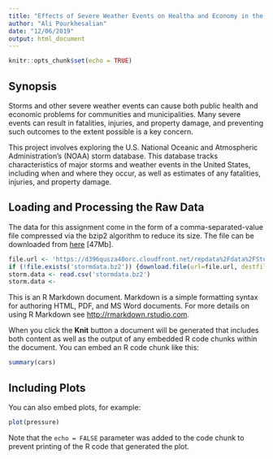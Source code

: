 ```yaml
---
title: "Effects of Severe Weather Events on Healtha and Economy in the US"
author: "Ali Pourkhesalian"
date: "12/06/2019"
output: html_document
---
```


```r
knitr::opts_chunk$set(echo = TRUE)
```


## Synopsis
Storms and other severe weather events can cause both public health and economic problems for communities and municipalities. Many severe events can result in fatalities, injuries, and property damage, and preventing such outcomes to the extent possible is a key concern.  

This project involves exploring the U.S. National Oceanic and Atmospheric Administration's (NOAA) storm database. This database tracks characteristics of major storms and weather events in the United States, including when and where they occur, as well as estimates of any fatalities, injuries, and property damage.  

## Loading and Processing the Raw Data
The data for this assignment come in the form of a comma-separated-value file compressed via the bzip2 algorithm to reduce its size. The file can be downloaded from [here](https://d396qusza40orc.cloudfront.net/repdata%2Fdata%2FStormData.csv.bz2) [47Mb].  

```r
file.url <- 'https://d396qusza40orc.cloudfront.net/repdata%2Fdata%2FStormData.csv.bz2'
if (!file.exists('stormdata.bz2')) {download.file(url=file.url, destfile = 'stormdata.bz2')}
storm.data <- read.csv('stormdata.bz2')
storm.data <- 

```





This is an R Markdown document. Markdown is a simple formatting syntax for authoring HTML, PDF, and MS Word documents. For more details on using R Markdown see <http://rmarkdown.rstudio.com>.

When you click the **Knit** button a document will be generated that includes both content as well as the output of any embedded R code chunks within the document. You can embed an R code chunk like this:

```r
summary(cars)
```

## Including Plots

You can also embed plots, for example:

```r
plot(pressure)
```

Note that the `echo = FALSE` parameter was added to the code chunk to prevent printing of the R code that generated the plot.
